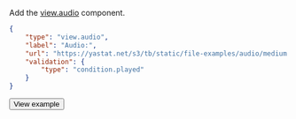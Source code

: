 Add the [view.audio](/docs/template-builder/reference/view.audio) component.

<Cut title="Show code">

```json
{
    "type": "view.audio",
    "label": "Audio:",
    "url": "https://yastat.net/s3/tb/static/file-examples/audio/medium.mp3",
    "validation": {
        "type": "condition.played"
    }
}
```

</Cut>

<Button themeColor="light" view="default" size="l" type="link" url="https://ya.cc/t/VXfz_Amv3ttEB6">View example</Button>
